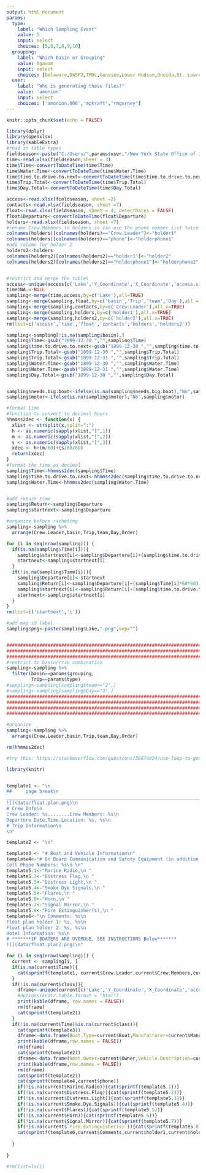 ```yaml
---
output: html_document
params:
  type: 
    label: "Which Sampling Event"
    value: 5
    input: select
    choices: [5,6,7,8,9,10]
  grouping:
    label: "Which Basin or Grouping"
    value: Agawam
    input: select
    choices: [Delaware,DWSP2,TMDL,Genesee,Lower Hudson,Oneida,St. Lawrence, Oneida]
  user:
    label: "Who is generating these files?"
    value: 'amonion'
    input: select
    choices: ['amonion.000','mpkraft','rmgorney']
---
```


```r

knitr::opts_chunk$set(echo = FALSE)
```



```r
library(dplyr)
library(openxlsx)
library(kableExtra)
#read in table types
fieldseason<-paste("C:/Users/",params$user,"/New York State Office of Information Technology Services/LMAS - LCI/2021.field.season.files/LCI.Field.Season.xlsx",sep="")
time<-read.xlsx(fieldseason,sheet = 3)
time$Time<-convertToDateTime(time$Time)
time$Water.Time<-convertToDateTime(time$Water.Time)
time$time.to.drive.to.next<-convertToDateTime(time$time.to.drive.to.next)
time$Trip.Total<-convertToDateTime(time$Trip.Total)
time$Day.Total<-convertToDateTime(time$Day.Total)

access<-read.xlsx(fieldseason, sheet =2)
contacts<-read.xlsx(fieldseason, sheet =7)
float<-read.xlsx(fieldseason, sheet = 4, detectDates = FALSE)
float$Departure<-convertToDateTime(float$Departure)
holders<-read.xlsx(fieldseason, sheet =7)
#rename Crew.Members to holders so can use the phone number list twice
colnames(holders)[colnames(holders)=="Crew.Leader"]<-"holder1"
colnames(holders)[colnames(holders)=="phone"]<-"holderphone1"
#add column for holder 2
holders2<-holders
colnames(holders2)[colnames(holders2)=="holder1"]<-"holder2"
colnames(holders2)[colnames(holders2)=="holderphone1"]<-"holderphone2"


#restrict and merge the tables
access<-unique(access[c('Lake','Y_Coordinate','X_Coordinate','access.site_lat','access.site_lon','Access','needs.big.boat','motor')])
time$NA.<-NULL
sampling<-merge(time,access,by=c('Lake'),all=TRUE)
sampling<-merge(sampling,float,by=c('basin','Trip','team','Day'),all = TRUE)
sampling<-merge(sampling,contacts,by=c('Crew.Leader'),all.x=TRUE)
sampling<-merge(sampling,holders,by=c('holder1'),all.x=TRUE)
sampling<-merge(sampling,holders2,by=c('holder2'),all.x=TRUE)
rm(list=c('access','time','float','contacts','holders','holders2'))

sampling<-sampling[!is.na(sampling$basin),]
sampling$Time<-gsub("1899-12-30 ","",sampling$Time)
sampling$time.to.drive.to.next<-gsub("1899-12-30 ","",sampling$time.to.drive.to.next)
sampling$Trip.Total<-gsub("1899-12-30 ","",sampling$Trip.Total)
sampling$Trip.Total<-gsub("1899-12-31 ","",sampling$Trip.Total)
sampling$Water.Time<-gsub("1899-12-30 ","",sampling$Water.Time)
sampling$Water.Time<-gsub("1899-12-31 ","",sampling$Water.Time)
sampling$Day.Total<-gsub("1899-12-30 ","",sampling$Day.Total)


sampling$needs.big.boat<-ifelse(is.na(sampling$needs.big.boat),"No",sampling$needs.big.boat)
sampling$motor<-ifelse(is.na(sampling$motor),"No",sampling$motor)

#format time
#function to convert to decimal hours
hhmmss2dec <- function(x) {
  xlist <- strsplit(x,split=":")
  h <- as.numeric(sapply(xlist,"[",1))
  m <- as.numeric(sapply(xlist,"[",2))
  s <- as.numeric(sapply(xlist,"[",3))
  xdec <- h+(m/60)+(s/60/60)
  return(xdec)
}
#format the time as decimal
sampling$Time<-hhmmss2dec(sampling$Time)
sampling$time.to.drive.to.next<-hhmmss2dec(sampling$time.to.drive.to.next)
sampling$Water.Time<-hhmmss2dec(sampling$Water.Time)


#add return time
sampling$Return<-sampling$Departure
sampling$startnext<-sampling$Departure

#organize before racheting
sampling<-sampling %>% 
  arrange(Crew.Leader,basin,Trip,team,Day,Order)

for (i in seq(nrow(sampling))) {
  if(is.na(sampling$Time[i])){
    sampling$startnext[i]<-sampling$Departure[i]+(sampling$time.to.drive.to.next[i]*60*60)
    startnext<-sampling$startnext[i]
  }
  if(!is.na(sampling$Time[i])){
    sampling$Departure[i]<-startnext
    sampling$Return[i]<-sampling$Departure[i]+(sampling$Time[i]*60*60)
    sampling$startnext[i]<-sampling$Return[i]+(sampling$time.to.drive.to.next[i]*60*60)
    startnext<-sampling$startnext[i]
  }
}
rm(list=c('startnext','i'))

#add map id label
sampling$png<-paste(sampling$Lake,".png",sep="")


#################################################################################################################
#################################################################################################################
#################################################################################################################
#restrict to basin/trip combination
sampling<-sampling %>% 
  filter(basin==params$grouping,
         Trip==params$type)
#sampling<-sampling[sampling$team=="2",]
#sampling<-sampling[sampling$Day=="3",]
#################################################################################################################
#################################################################################################################
#################################################################################################################
#################################################################################################################

#organize
sampling<-sampling %>% 
  arrange(Crew.Leader,basin,Trip,team,Day,Order) 

rm(hhmmss2dec)
```

```r
#try this: https://stackoverflow.com/questions/36674824/use-loop-to-generate-section-of-text-in-rmarkdown

library(knitr)


template1 <- "\n
##     page break\n
______________________________________________________________________________________\n
![](data/float.plan.png)\n
# Crew Info\n
Crew Leader: %s........Crew Members: %s\n
Departure Date,Time,Location: %s, %s\n
# Trip Information\n
\n" 

template2 <- "\n" 

template3 <- "# Boat and Vehicle Information\n"
template4<-"# On Board Communication and Safety Equipment (in addition to PDFs)\n
Cell Phone Numbers: %s\n \n"
template5.1<-"Marine Radio,\n "
template5.2<-"Distress Flag,\n "
template5.3<-"Distress Light,\n "
template5.4<-"Smoke Dye Signals,\n "
template5.5<-"Flares,\n "
template5.6<-"Horn,\n "
template5.7<-"Signal Mirror,\n "
template5.8<-"Fire Extinguisher(s),\n "
template6<-"\n Comments: %s\n
Float plan holder 1: %s, %s\n
Float plan holder 2: %s, %s\n
Hotel Information: %s\n
# *******IF BOATERS ARE OVERDUE, SEE INSTRUCTIONS Below*******
![](data/float.plan2.png)\n"

for (i in seq(nrow(sampling))) {
  current <- sampling[i, ]
  if(is.na(current$Time)){
    cat(sprintf(template1, current$Crew.Leader,current$Crew.Members,current$Departure,current$from))
  }
  if(!is.na(current$class)){
    dframe<-unique(current[c('Lake','Y_Coordinate','X_Coordinate','access.site_lat','access.site_lon','Water.Time','Return')])
    #options(knitr.table.format = "html") 
    print(kable(dframe, row.names = FALSE))
    rm(dframe)
    cat(sprintf(template2))
  }
  if(!is.na(current$Time)&is.na(current$class)){
    cat(sprintf(template3))
    dframe<-data.frame(Boat.Type=current$Boat,Manufacturer=current$Manufacturer,Size.Length.Color = current$Size)
    print(kable(dframe,row.names = FALSE))
    rm(dframe)
    cat(sprintf(template2))
    dframe<-data.frame(Boat.Owner=current$Owner,Vehicle.Description=current$Vehicle)
    print(kable(dframe,row.names = FALSE))
    rm(dframe)
    cat(sprintf(template2))
    cat(sprintf(template4,current$phone))
    if(!is.na(current$Marine.Radio)){cat(sprintf(template5.1))}
    if(!is.na(current$Distress.Flag)){cat(sprintf(template5.2))}
    if(!is.na(current$Distress.Light)){cat(sprintf(template5.3))}
    if(!is.na(current$Smoke.Dye.Signals)){cat(sprintf(template5.4))}
    if(!is.na(current$Flares)){cat(sprintf(template5.5))}
    if(!is.na(current$Horn)){cat(sprintf(template5.6))}
    if(!is.na(current$Signal.Mirror)){cat(sprintf(template5.7))}
    if(!is.na(current$`Fire.Extinguisher(s)`)){cat(sprintf(template5.8))}
    cat(sprintf(template6,current$Comments,current$holder1,current$holderphone1,current$holder2,current$holderphone2,current$hotel))
    
  }
  
}

#rm(list=ls())

```